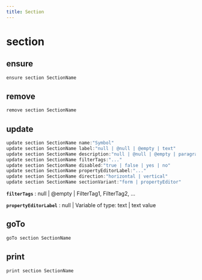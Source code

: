 ```yaml
---
title: Section
---
```


# section

## ensure

```js filename="Terminal" copy
ensure section SectionName
```


## remove

```js filename="Terminal" copy
remove section SectionName
```


## update

```js filename="Terminal" copy
update section SectionName name:"Symbol"
update section SectionName label:"null | @null | @empty | text"
update section SectionName description:"null | @null | @empty | paragraph"
update section SectionName filterTags:"..."
update section SectionName disabled:"true | false | yes | no"
update section SectionName propertyEditorLabel:"..."
update section SectionName direction:"horizontal | vertical"
update section SectionName sectionVariant:"form | propertyEditor"
```

**`filterTags`**
 : null | @empty | FilterTag1, FilterTag2, ...

**`propertyEditorLabel`**
 : null | Variable of type: text | text value


## goTo

```js filename="Terminal" copy
goTo section SectionName
```


## print

```js filename="Terminal" copy
print section SectionName
```


